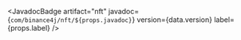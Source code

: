
<JavadocBadge
  artifact="nft"
  javadoc={`com/binance4j/nft/${props.javadoc}`}
  version={data.version}
  label={props.label}
/>
